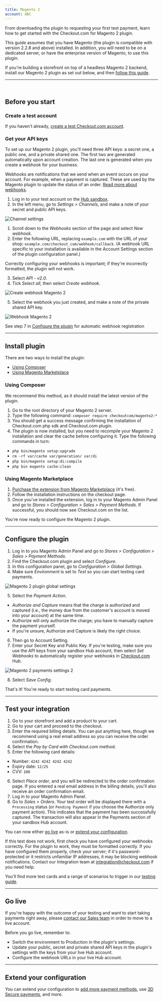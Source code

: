```yaml
---
title: Magento 2
account: ABC
---
```


From downloading the plugin to requesting your first test payment, learn how to get started with the Checkout.com for Magento 2 plugin.

<TipBox variant="note">

This guide assumes that you have Magento (the plugin is compatible with version 2.2.8 and above) installed. In addition, you will need to be on a dedicated server, or have the enterprise version of Magento, to use this plugin.

</TipBox>
<TipBox variant="info" title="Magento 2 storefront integration">

If you're building a storefront on top of a headless Magento 2 backend, install our Magento 2 plugin as set out below, and then [follow this guide](/integrate/e-commerce-platforms/magento-2/storefront-integration).

</TipBox>

---

<br />

## Before you start

### Create a test account

If you haven't already, [create a test Checkout.com account](https://www.checkout.com/get-test-account).

### Get your API keys

To set up our Magento 2 plugin, you'll need three API keys: a secret one, a public one, and a private shared one. The first two are generated automatically upon account creation. The last one is generated when you create a webhook for your business.

<TipBox variant="info">

Webhooks are notifications that we send when an event occurs on your account. For example, when a payment is captured. These are used by the Magento plugin to update the status of an order. [Read more about webhooks](/reporting-and-insights/webhooks).

</TipBox>

1. Log in to your test account on the [Hub sandbox](https://sandbox.checkout.com/).
2. In the left menu, go to _Settings > Channels_, and make a note of your secret and public API keys.

<img maxWidth={800} src="/docs/Integrate/channel_settings.png" title="Channel settings" />

<Accordion title="Manual webhook creation">

1. Scroll down to the _Webhooks_ section of the page and select _New webhook_.
2. Enter the following URL, replacing `example.com` with the URL of your shop: `example.com/checkout_com/webhook/callback`. (A webhook URL specific to your installation is available in the Account Settings section of the plugin configuration panel.)

<TipBox variant="note">

Correctly configuring your webhooks is important; if they're incorrectly formatted, the plugin will not work.

</TipBox>

3. Select _API - v2.0_.
4. Tick _Select all_, then select _Create webhook_.

<img
  maxWidth={300}
  src="/docs/Integrate/Magento 2/create_webhook-magento-2.png"
  title="Create webhook Magento 2"
/>

5. Select the webhook you just created, and make a note of the private shared API key.

<img
  maxWidth={300}
  src="/docs/Integrate/Magento 2/webhook–magento-2.png"
  title="Webhook Magento 2"
/>

</Accordion>
<TipBox variant="info">

See step 7 in [Configure the plugin](#Configure_the_plugin) for automatic webhook registration

</TipBox>

---

## Install plugin

There are two ways to install the plugin:

- [Using Composer](#Using_composer)
- [Using Magento Marketplace](#Using_magento_marketplace)

### Using Composer

<TipBox variant="info">

We recommend this method, as it should install the latest version of the plugin.

</TipBox>

1. Go to the root directory of your Magento 2 server.
2. Type the following command:
   `composer require checkoutcom/magento2:*`
3. You should get a success message confirming the installation of Checkout.com php sdk and Checkout.com plugin.
4. The plugin is now installed, but you need to recompile your Magento 2 installation and clear the cache before configuring it. Type the following commands in turn:

- `php bin/magento setup:upgrade`
- `rm -rf var/cache var/generation/ var/di`
- `php bin/magento setup:di:compile`
- `php bin magento cache:clean`

### Using Magento Marketplace

1. [Purchase the extension from Magento Marketplace](https://marketplace.magento.com/checkoutcom-magento2.html) (it's free).
2. Follow the installation instructions on the checkout page.
3. Once you've installed the extension, log in to your Magento Admin Panel and go to _Stores > Configuration > Sales > Payment Methods_. If successful, you should now see Checkout.com on the list.

You're now ready to configure the Magento 2 plugin.

---

## Configure the plugin

1. Log in to you Magento Admin Panel and go to _Stores > Configuration > Sales > Payment Methods_.
2. Find the Checkout.com plugin and select _Configure_.
3. In this configuration panel, go to _Configuration > Global Settings_.
4. Make sure _Environment_ is set to _Test_ so you can start testing card payments.

<img
  maxWidth={800}
  src="/docs/Integrate/Magento 2/Magento_2_plugin_global_settings.png"
  title="Magento 2 plugin global settings"
/>

5. Select the _Payment Action_. 
  * _Authorize and Capture_ means that the charge is authorized and captured (i.e., the money due from the customer's account is moved into your account) at the same time. 
  * Authorize will only authorize the charge; you have to manually capture the payment yourself. 
  * If you're unsure, Authorize and Capture is likely the right choice.
6. Then go to Account Setting.
7. Enter your Secret Key and Public Key. If you're testing, make sure you use the API keys from your sandbox Hub account, then select *Set Webhooks* to automatically register your webhooks in [Checkout.com](https://checkout.com/) Hub.

<img
  src="/docs/Integrate/Magento 2/Magento_2_payments_settings_2.gif"
  title="Magento 2 payments settings 2"
/>

8. Select _Save Config_.

That's it! You're ready to start testing card payments.

---

## Test your integration

1. Go to your storefront and add a product to your cart.
2. Go to your cart and proceed to the checkout.
3. Enter the required billing details. You can put anything here, though we recommend using a real email address so you can receive the order confirmation.
4. Select the _Pay by Card with Checkout.com_ method.
5. Enter the following card details:

- Number: `4242 4242 4242 4242`
- Expiry date: `12/25`
- CVV: `100`

6. Select _Place order_, and you will be redirected to the order confirmation page. If you entered a real email address in the billing details, you'll also receive an order confirmation email.
7. Log in to your Magento Admin Panel.
8. Go to _Sales > Orders_. Your test order will be displayed there with a `Processing` status (or `Pending Payment` if you choose the Authorize only payment action). This indicates that the payment has been successfully captured. The transaction will also appear in the Payments section of your sandbox Hub account.

<TipBox variant="tip">

You can now either [go live](#Go_live) as-is or [extend your configuration](/integrate/e-commerce-platforms/magento-2/go-further-with-magento-2).

</TipBox>
<TipBox variant="note" title="Troubleshooting">

If this test does not work, first check you have configured your webhooks correctly. For the plugin to work, they must be formatted correctly. If you have configured them properly, check your server; if it's password-protected or it restricts unfamiliar IP addresses, it may be blocking webhook notifications. Contact our Integration team at [integration@checkout.com](mailto:integration@checkout.com) if you need help.

</TipBox>
<TipBox variant="info" title="Further testing">

You'll find more test cards and a range of scenarios to trigger in our [testing guide](/testing).

</TipBox>

---

## Go live

If you're happy with the outcome of your testing and want to start taking payments right away, please [contact our Sales team](https://checkout.com/contact-sales) in order to move to a live account.

<TipBox variant="note">

Before you go live, remember to:

- Switch the environment to Production in the plugin's settings.
- Update your public, secret and private shared API keys in the plugin's settings with the keys from your live Hub account.
- Configure the webhook URLs in your live Hub account.

</TipBox>

---

## Extend your configuration

You can extend your configuration to [add more payment methods](/integrate/e-commerce-platforms/magento-2/go-further-with-magento-2#Add_more_payment_methods), use [3D Secure payments](https://docs.checkout.com/integrate/e-commerce-platforms/magento-2/go-further-with-magento-2#Enable_3d_secure_payments), and more.
